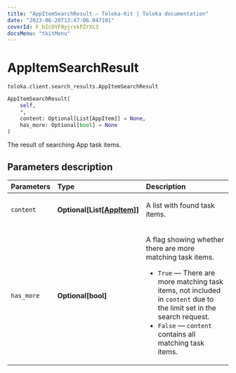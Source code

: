 ```yaml
---
title: "AppItemSearchResult — Toloka-Kit | Toloka documentation"
date: "2023-06-20T13:47:06.047101"
coverId: F_bIcOYF9yjrxkPZrXc3
docsMenu: "tkitMenu"
---
```


# AppItemSearchResult

`toloka.client.search_results.AppItemSearchResult`

```python
AppItemSearchResult(
    self,
    *,
    content: Optional[List[AppItem]] = None,
    has_more: Optional[bool] = None
)
```

The result of searching App task items.

## Parameters description

| Parameters | Type | Description |
| :----------| :----| :-----------|
`content`|**Optional\[List\[[AppItem](/docs/toloka-kit/reference/toloka.client.app.AppItem)\]\]**|<p>A list with found task items.</p>
`has_more`|**Optional\[bool\]**|<p>A flag showing whether there are more matching task items.</p> <ul> <li>`True` — There are more matching task items, not included in `content` due to the limit set in the search request.</li> <li>`False` — `content` contains all matching task items.</li> </ul>